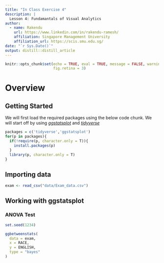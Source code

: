 ```yaml
---
title: "In Class Exercise 4"
description: |
  Lesson 4: Fundamantals of Visual Analytics
author:
  - name: Rakendu 
    url: https://www.linkedin.com/in/rakendu-ramesh/
    affiliation: Singapore Management University
    affiliation_url: https://scis.smu.edu.sg/
date: "`r Sys.Date()`"
output: distill::distill_article
---
```


```r
knitr::opts_chunk$set(echo = TRUE, eval = TRUE, message = FALSE, warning = FALSE,
                      fig.retina = 3)
```


# Overview


## Getting Started

We will first load the required packages using the below code chunk. We will start off by using [*ggstatsplot*](https://indrajeetpatil.github.io/ggstatsplot/) and [*tidyverse*](https://www.tidyverse.org/packages/)


```r
packages = c('tidyverse','ggstatsplot')
for(p in packages){
  if(!require(p, character.only = T)){
    install.packages(p)
  }
  library(p, character.only = T)
}
```
## Importing data

```r
exam <- read_csv("data/Exam_data.csv")

```

## Working with ggstatsplot

### ANOVA Test

```r
set.seed(1234)

ggbetweenstats(
  data = exam,
  x = RACE,
  y = ENGLISH,
  type = "bayes"
)

```





